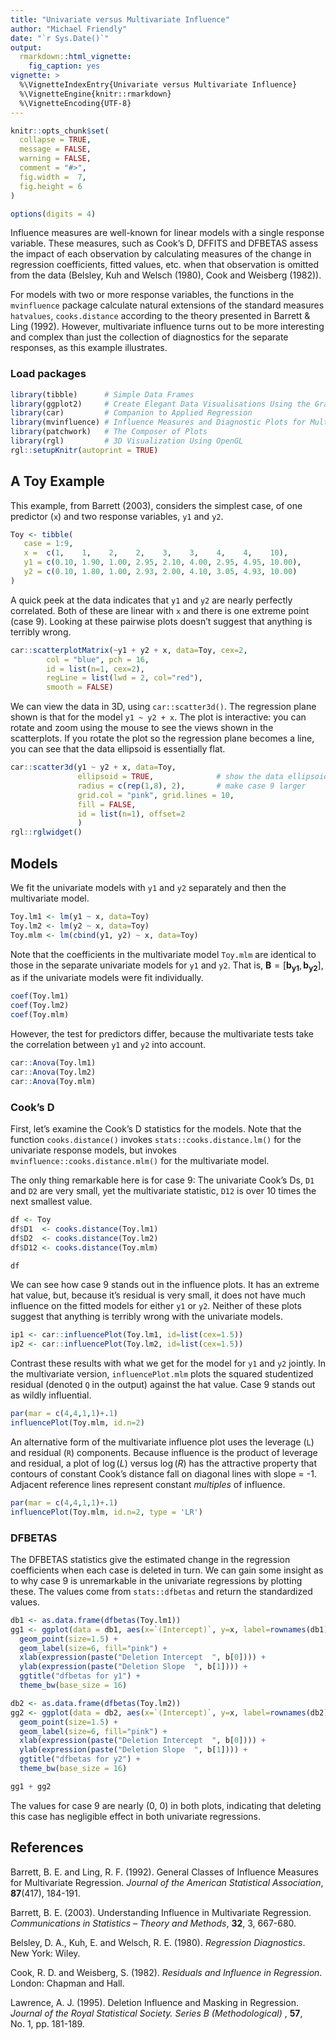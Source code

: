 ```yaml
---
title: "Univariate versus Multivariate Influence"
author: "Michael Friendly"
date: "`r Sys.Date()`"
output: 
  rmarkdown::html_vignette:
    fig_caption: yes
vignette: >
  %\VignetteIndexEntry{Univariate versus Multivariate Influence}
  %\VignetteEngine{knitr::rmarkdown}
  %\VignetteEncoding{UTF-8}
---
```


```r
knitr::opts_chunk$set(
  collapse = TRUE,
  message = FALSE,
  warning = FALSE,
  comment = "#>",
  fig.width =  7,
  fig.height = 6
)

options(digits = 4)
```


Influence measures are well-known for linear models with a single response variable.
These measures, such as Cook's D, DFFITS and DFBETAS assess the impact of each observation by calculating measures of
the change in regression coefficients, fitted values, etc. when that observation is omitted from
the data (Belsley, Kuh and Welsch (1980), Cook and Weisberg (1982)).

For models with two or more response variables, the functions in the `mvinfluence` package
calculate natural extensions of the standard measures `hatvalues`, `cooks.distance`
according to the theory presented in Barrett & Ling (1992). However, multivariate influence
turns out to be more interesting and complex than just the collection of diagnostics for
the separate responses, as this example illustrates.

### Load packages
```r
library(tibble)      # Simple Data Frames
library(ggplot2)     # Create Elegant Data Visualisations Using the Grammar of Graphics
library(car)         # Companion to Applied Regression
library(mvinfluence) # Influence Measures and Diagnostic Plots for Multivariate Linear Models
library(patchwork)   # The Composer of Plots
library(rgl)         # 3D Visualization Using OpenGL
rgl::setupKnitr(autoprint = TRUE)
```


## A Toy Example

This example, from Barrett (2003), considers the simplest case, of one predictor (`x`) and
two response variables, `y1` and `y2`.

```r
Toy <- tibble(
   case = 1:9,
   x =  c(1,    1,    2,    2,    3,    3,    4,    4,    10),
   y1 = c(0.10, 1.90, 1.00, 2.95, 2.10, 4.00, 2.95, 4.95, 10.00),
   y2 = c(0.10, 1.80, 1.00, 2.93, 2.00, 4.10, 3.05, 4.93, 10.00)
)
```

A quick peek at the data indicates that `y1` and `y2` are nearly perfectly correlated.
Both of these are linear with `x` and there is one extreme point (case 9). Looking at these
pairwise plots doesn't suggest that anything is terribly wrong.

```r
car::scatterplotMatrix(~y1 + y2 + x, data=Toy, cex=2,
        col = "blue", pch = 16,
        id = list(n=1, cex=2), 
        regLine = list(lwd = 2, col="red"),
        smooth = FALSE)
```

We can view the data in 3D, using `car::scatter3d()`. The regression plane shown is that for the model `y1 ~ y2 + x`.
The plot is interactive: you can rotate and zoom using the mouse to see the views shown in the scatterplots.
If you rotate the plot so the regression plane becomes a line, you can see that the data ellipsoid is essentially flat.

```r
car::scatter3d(y1 ~ y2 + x, data=Toy,
               ellipsoid = TRUE,              # show the data ellipsoid
               radius = c(rep(1,8), 2),       # make case 9 larger
               grid.col = "pink", grid.lines = 10, 
               fill = FALSE,
               id = list(n=1), offset=2
               )
rgl::rglwidget()
```

## Models
We fit the univariate models with `y1` and `y2` separately and then the multivariate model.

```r
Toy.lm1 <- lm(y1 ~ x, data=Toy)
Toy.lm2 <- lm(y2 ~ x, data=Toy)
Toy.mlm <- lm(cbind(y1, y2) ~ x, data=Toy)
```

Note that the coefficients in the multivariate model `Toy.mlm` are identical to those in the separate
univariate models for `y1` and `y2`. That is, 
$\mathbf{B} = [ \mathbf{b_{y1}} , \mathbf{b_{y2}} ]$, as if the univariate models were fit individually.

```r
coef(Toy.lm1)
coef(Toy.lm2)
coef(Toy.mlm)
```

However, the test for predictors differ, because the multivariate tests take the correlation between `y1` and `y2` into account.

```r
car::Anova(Toy.lm1)
car::Anova(Toy.lm2)
car::Anova(Toy.mlm)
```


### Cook's D

First, let's examine the Cook's D statistics for the models. Note that the function `cooks.distance()`
invokes `stats::cooks.distance.lm()` for the univariate response models, but
invokes `mvinfluence::cooks.distance.mlm()` for the multivariate model.

The only thing remarkable here is for case 9:  The univariate Cook's Ds, `D1` and `D2` are very small,
yet the multivariate statistic, `D12` is over 10 times the next smallest value.
```r
df <- Toy
df$D1  <- cooks.distance(Toy.lm1)
df$D2  <- cooks.distance(Toy.lm2)
df$D12 <- cooks.distance(Toy.mlm)

df
```

We can see how case 9 stands out in the influence plots. It has an extreme hat value, but, because it's residual is
very small, it does not have much influence on the fitted models for either `y1` or `y2`. Neither of these plots
suggest that anything is terribly wrong with the univariate models.
```r
ip1 <- car::influencePlot(Toy.lm1, id=list(cex=1.5))
ip2 <- car::influencePlot(Toy.lm2, id=list(cex=1.5))
```

Contrast these results with what we get for the model for `y1` and `y2` jointly. 
In the multivariate version, `influencePlot.mlm` plots the squared studentized residual (denoted `Q` in the output)
against the hat value.  Case 9 stands out as wildly influential.

```r
par(mar = c(4,4,1,1)+.1)
influencePlot(Toy.mlm, id.n=2)
```

An alternative form of the multivariate influence plot uses the leverage (`L`) and residual (`R`) components. 
Because influence is the product of leverage and residual, a plot of $\log(L)$ versus $\log(R)$ has the attractive property
that contours of constant Cook's distance fall on diagonal lines with slope = -1. 
Adjacent reference lines represent constant _multiples_ of influence.

```r
par(mar = c(4,4,1,1)+.1)
influencePlot(Toy.mlm, id.n=2, type = 'LR')
```

### DFBETAS

The DFBETAS statistics give the estimated change in the regression coefficients when each case is deleted in turn.
We can gain some insight as to why case 9 is unremarkable in the univariate regressions by plotting these.
The values come from `stats::dfbetas` and return the standardized values.

```r
db1 <- as.data.frame(dfbetas(Toy.lm1))
gg1 <- ggplot(data = db1, aes(x=`(Intercept)`, y=x, label=rownames(db1))) +
  geom_point(size=1.5) +
  geom_label(size=6, fill="pink") +
  xlab(expression(paste("Deletion Intercept  ", b[0]))) +
  ylab(expression(paste("Deletion Slope  ", b[1]))) +
  ggtitle("dfbetas for y1") +
  theme_bw(base_size = 16)

db2 <- as.data.frame(dfbetas(Toy.lm2))
gg2 <- ggplot(data = db2, aes(x=`(Intercept)`, y=x, label=rownames(db2))) +
  geom_point(size=1.5) +
  geom_label(size=6, fill="pink") +
  xlab(expression(paste("Deletion Intercept  ", b[0]))) +
  ylab(expression(paste("Deletion Slope  ", b[1]))) +
  ggtitle("dfbetas for y2") +
  theme_bw(base_size = 16)

gg1 + gg2
```

The values for case 9 are nearly (0, 0) in both plots, indicating that deleting this case has negligible effect
in both univariate regressions.

## References

Barrett, B. E. and Ling, R. F. (1992).
General Classes of Influence Measures for Multivariate Regression.
*Journal of the American Statistical Association*, **87**(417), 184-191.

Barrett, B. E. (2003). Understanding Influence in Multivariate Regression.
*Communications in Statistics -- Theory and Methods*, **32**, 3, 667-680.

Belsley, D. A., Kuh, E. and Welsch, R. E. (1980). *Regression Diagnostics*. New York: Wiley.

Cook, R. D. and Weisberg, S. (1982). *Residuals and Influence in Regression*. London: Chapman and Hall.

Lawrence, A. J. (1995). Deletion Influence and Masking in Regression.
*Journal of the Royal Statistical Society. Series B (Methodological)* , **57**, No. 1, pp. 181-189. 



